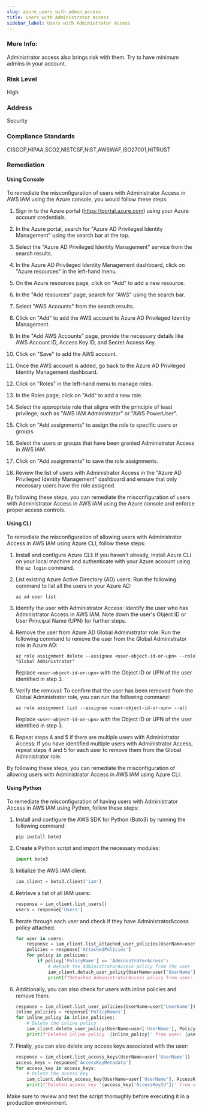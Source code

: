 ```yaml
---
slug: azure_users_with_admin_access
title: Users with Administrator Access
sidebar_label: Users with Administrator Access
---
```


### More Info:

Administrator access also brings risk with them. Try to have minimum admins in your account.

### Risk Level

High

### Address

Security

### Compliance Standards

CISGCP,HIPAA,SCO2,NISTCSF,NIST,AWSWAF,ISO27001,HITRUST
### Remediation

#### Using Console

To remediate the misconfiguration of users with Administrator Access in AWS IAM using the Azure console, you would follow these steps:

1. Sign in to the Azure portal (https://portal.azure.com) using your Azure account credentials.

2. In the Azure portal, search for "Azure AD Privileged Identity Management" using the search bar at the top.

3. Select the "Azure AD Privileged Identity Management" service from the search results.

4. In the Azure AD Privileged Identity Management dashboard, click on "Azure resources" in the left-hand menu.

5. On the Azure resources page, click on "Add" to add a new resource.

6. In the "Add resources" page, search for "AWS" using the search bar.

7. Select "AWS Accounts" from the search results.

8. Click on "Add" to add the AWS account to Azure AD Privileged Identity Management.

9. In the "Add AWS Accounts" page, provide the necessary details like AWS Account ID, Access Key ID, and Secret Access Key.

10. Click on "Save" to add the AWS account.

11. Once the AWS account is added, go back to the Azure AD Privileged Identity Management dashboard.

12. Click on "Roles" in the left-hand menu to manage roles.

13. In the Roles page, click on "Add" to add a new role.

14. Select the appropriate role that aligns with the principle of least privilege, such as "AWS IAM Administrator" or "AWS PowerUser".

15. Click on "Add assignments" to assign the role to specific users or groups.

16. Select the users or groups that have been granted Administrator Access in AWS IAM.

17. Click on "Add assignments" to save the role assignments.

18. Review the list of users with Administrator Access in the "Azure AD Privileged Identity Management" dashboard and ensure that only necessary users have the role assigned.

By following these steps, you can remediate the misconfiguration of users with Administrator Access in AWS IAM using the Azure console and enforce proper access controls.

#### Using CLI

To remediate the misconfiguration of allowing users with Administrator Access in AWS IAM using Azure CLI, follow these steps:

1. Install and configure Azure CLI: If you haven't already, install Azure CLI on your local machine and authenticate with your Azure account using the `az login` command.

2. List existing Azure Active Directory (AD) users: Run the following command to list all the users in your Azure AD:
   ```
   az ad user list
   ```

3. Identify the user with Administrator Access: Identify the user who has Administrator Access in AWS IAM. Note down the user's Object ID or User Principal Name (UPN) for further steps.

4. Remove the user from Azure AD Global Administrator role: Run the following command to remove the user from the Global Administrator role in Azure AD:
   ```
   az role assignment delete --assignee <user-object-id-or-upn> --role "Global Administrator"
   ```

   Replace `<user-object-id-or-upn>` with the Object ID or UPN of the user identified in step 3.

5. Verify the removal: To confirm that the user has been removed from the Global Administrator role, you can run the following command:
   ```
   az role assignment list --assignee <user-object-id-or-upn> --all
   ```

   Replace `<user-object-id-or-upn>` with the Object ID or UPN of the user identified in step 3.

6. Repeat steps 4 and 5 if there are multiple users with Administrator Access: If you have identified multiple users with Administrator Access, repeat steps 4 and 5 for each user to remove them from the Global Administrator role.

By following these steps, you can remediate the misconfiguration of allowing users with Administrator Access in AWS IAM using Azure CLI.

#### Using Python

To remediate the misconfiguration of having users with Administrator Access in AWS IAM using Python, follow these steps:

1. Install and configure the AWS SDK for Python (Boto3) by running the following command:
   ```
   pip install boto3
   ```

2. Create a Python script and import the necessary modules:
   ```python
   import boto3
   ```

3. Initialize the AWS IAM client:
   ```python
   iam_client = boto3.client('iam')
   ```

4. Retrieve a list of all IAM users:
   ```python
   response = iam_client.list_users()
   users = response['Users']
   ```

5. Iterate through each user and check if they have AdministratorAccess policy attached:
   ```python
   for user in users:
       response = iam_client.list_attached_user_policies(UserName=user['UserName'])
       policies = response['AttachedPolicies']
       for policy in policies:
           if policy['PolicyName'] == 'AdministratorAccess':
               # Detach the AdministratorAccess policy from the user
               iam_client.detach_user_policy(UserName=user['UserName'], PolicyArn=policy['PolicyArn'])
               print(f"Detached AdministratorAccess policy from user: {user['UserName']}")
   ```

6. Additionally, you can also check for users with inline policies and remove them:
   ```python
   response = iam_client.list_user_policies(UserName=user['UserName'])
   inline_policies = response['PolicyNames']
   for inline_policy in inline_policies:
       # Delete the inline policy
       iam_client.delete_user_policy(UserName=user['UserName'], PolicyName=inline_policy)
       print(f"Deleted inline policy '{inline_policy}' from user: {user['UserName']}")
   ```

7. Finally, you can also delete any access keys associated with the user:
   ```python
   response = iam_client.list_access_keys(UserName=user['UserName'])
   access_keys = response['AccessKeyMetadata']
   for access_key in access_keys:
       # Delete the access key
       iam_client.delete_access_key(UserName=user['UserName'], AccessKeyId=access_key['AccessKeyId'])
       print(f"Deleted access key '{access_key['AccessKeyId']}' from user: {user['UserName']}")
   ```

Make sure to review and test the script thoroughly before executing it in a production environment.



